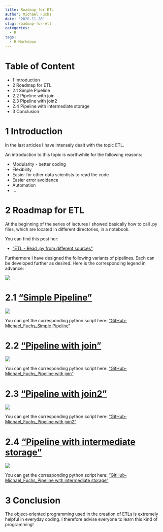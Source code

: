 ```yaml
---
title: Roadmap for ETL
author: Michael Fuchs
date: '2020-11-28'
slug: roadmap-for-etl
categories:
  - R
tags:
  - R Markdown
---
```



# Table of Content

+ 1 Introduction
+ 2 Roadmap for ETL
+ 2.1 Simple Pipeline
+ 2.2 Pipeline with join
+ 2.3 Pipeline with join2
+ 2.4 Pipeline with intermediate storage
+ 3 Conclusion


# 1 Introduction


In the last articles I have intensely dealt with the topic ETL. 

An introduction to this topic is worthwhile for the following reasons:

+ Modularity - better coding
+ Flexibility
+ Easier for other data scientists to read the code
+ Easier error avoidance
+ Automation
+ ...



# 2 Roadmap for ETL

At the beginning of the series of lectures I showed basically how to call .py files, which are located in different directories, in a notebook. 

You can find this post her:

+ ["ETL - Read .py from different sources"](https://michael-fuchs-python.netlify.app/2020/11/23/etl-read-py-from-different-sources/)

Furthermore I have designed the following variants of pipelines. Each can be developed further as desired. 
Here is the corresponding legend in advance:

![](/post/2020-11-28-roadmap-for-etl_files/Legend.png)


# 2.1 ["Simple Pipeline"](https://michael-fuchs-python.netlify.app/2020/11/24/etl-simple-pipeline/)

![](/post/2020-11-28-roadmap-for-etl_files/SimplePipeline.png)


You can get the corresponding python script here: ["GitHub-Michael_Fuchs_Simple Pipeline"](https://github.com/MFuchs1989/Bdown-Python/tree/master/datasets/ETL/Simple%20Pipeline)

# 2.2 ["Pipeline with join"](https://michael-fuchs-python.netlify.app/2020/11/25/etl-pipeline-with-join/)

![](/post/2020-11-28-roadmap-for-etl_files/PipelineJoin.png)


You can get the corresponding python script here: ["GitHub-Michael_Fuchs_Pipeline with join"](https://github.com/MFuchs1989/Bdown-Python/tree/master/datasets/ETL/Pipeline%20with%20join)

# 2.3 ["Pipeline with join2"](https://michael-fuchs-python.netlify.app/2020/11/26/etl-pipeline-with-join2/)

![](/post/2020-11-28-roadmap-for-etl_files/PipelineJoin2.png)


You can get the corresponding python script here: ["GitHub-Michael_Fuchs_Pipeline with join2"](https://github.com/MFuchs1989/Bdown-Python/tree/master/datasets/ETL/Pipeline%20with%20join2)

# 2.4 ["Pipeline with intermediate storage"](https://michael-fuchs-python.netlify.app/2020/11/27/etl-pipeline-with-intermediate-storage/)

![](/post/2020-11-28-roadmap-for-etl_files/PipelineIntermediateStorage.png)


You can get the corresponding python script here: ["GitHub-Michael_Fuchs_Pipeline with intermediate storage"](https://github.com/MFuchs1989/Bdown-Python/tree/master/datasets/ETL/Pipeline%20with%20intermediate%20storage)


# 3 Conclusion

The object-oriented programming used in the creation of ETLs is extremely helpful in everyday coding. I therefore advise everyone to learn this kind of programming!

















